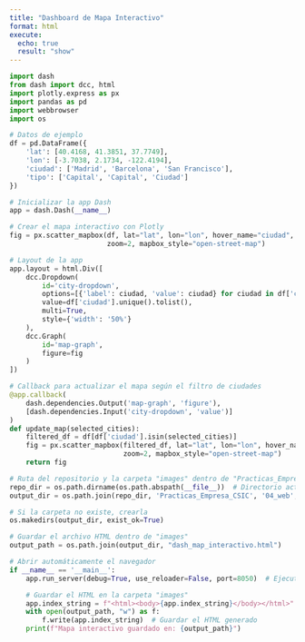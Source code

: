 ---
title: "Dashboard de Mapa Interactivo"
format: html
execute: 
  echo: true
  result: "show"
---
  
```{python}
import dash
from dash import dcc, html
import plotly.express as px
import pandas as pd
import webbrowser
import os

# Datos de ejemplo
df = pd.DataFrame({
    'lat': [40.4168, 41.3851, 37.7749],
    'lon': [-3.7038, 2.1734, -122.4194],
    'ciudad': ['Madrid', 'Barcelona', 'San Francisco'],
    'tipo': ['Capital', 'Capital', 'Ciudad']
})

# Inicializar la app Dash
app = dash.Dash(__name__)

# Crear el mapa interactivo con Plotly
fig = px.scatter_mapbox(df, lat="lat", lon="lon", hover_name="ciudad", color="tipo",
                        zoom=2, mapbox_style="open-street-map")

# Layout de la app
app.layout = html.Div([
    dcc.Dropdown(
        id='city-dropdown',
        options=[{'label': ciudad, 'value': ciudad} for ciudad in df['ciudad'].unique()],
        value=df['ciudad'].unique().tolist(),
        multi=True,
        style={'width': '50%'}
    ),
    dcc.Graph(
        id='map-graph',
        figure=fig
    )
])

# Callback para actualizar el mapa según el filtro de ciudades
@app.callback(
    dash.dependencies.Output('map-graph', 'figure'),
    [dash.dependencies.Input('city-dropdown', 'value')]
)
def update_map(selected_cities):
    filtered_df = df[df['ciudad'].isin(selected_cities)]
    fig = px.scatter_mapbox(filtered_df, lat="lat", lon="lon", hover_name="ciudad", color="tipo",
                            zoom=2, mapbox_style="open-street-map")
    return fig

# Ruta del repositorio y la carpeta "images" dentro de "Practicas_Empresa_CSIC/04_web"
repo_dir = os.path.dirname(os.path.abspath(__file__))  # Directorio actual del script
output_dir = os.path.join(repo_dir, 'Practicas_Empresa_CSIC', '04_web', 'images')

# Si la carpeta no existe, crearla
os.makedirs(output_dir, exist_ok=True)

# Guardar el archivo HTML dentro de "images"
output_path = os.path.join(output_dir, "dash_map_interactivo.html")

# Abrir automáticamente el navegador
if __name__ == '__main__':
    app.run_server(debug=True, use_reloader=False, port=8050)  # Ejecuta el servidor Dash

    # Guardar el HTML en la carpeta "images"
    app.index_string = f"<html><body>{app.index_string}</body></html>"
    with open(output_path, "w") as f:
        f.write(app.index_string)  # Guardar el HTML generado
    print(f"Mapa interactivo guardado en: {output_path}")

```